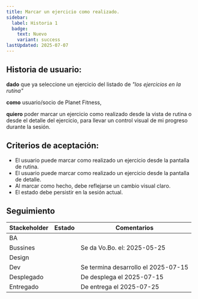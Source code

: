 ```yaml
---
title: Marcar un ejercicio como realizado.
sidebar:
  label: Historia 1
  badge:
    text: Nuevo
    variant: success
lastUpdated: 2025-07-07
---
```



## Historia de usuario:

**dado** que ya seleccione un ejercicio del listado de _"los ejercicios en la rutina"_

**como** usuario/socio de Planet Fitness,

**quiero** poder marcar un ejercicio como realizado desde la vista de rutina o desde el detalle del ejercicio, para llevar un control visual de mi progreso durante la sesión.

## Criterios de aceptación:

  - El usuario puede marcar como realizado un ejercicio desde la pantalla de rutina.
  - El usuario puede marcar como realizado un ejercicio desde la pantalla de detalle.
  - Al marcar como hecho, debe reflejarse un cambio visual claro.
  - El estado debe persistir en la sesión actual.

## Seguimiento

| Stackeholder |                     Estado                    |             Comentarios             |
|--------------|-----------------------------------------------|------------------------------------ |
| BA           | <Badge text="Done" variant="success" />       |                                     |
| Bussines     | <Badge text="Done" variant="success" />       | Se da Vo.Bo. el: 2025-05-25         |
| Design       | <Badge text="Done" variant="success" />       |                                     |
| Dev          | <Badge text="Done" variant="success" />       | Se termina desarrollo el 2025-07-15 |
| Desplegado   | <Badge text="Done" variant="success" />       | De desplega el 2025-07-15           |
| Entregado    | <Badge text="Done" variant="success" />       | De entrega el 2025-07-25            |


